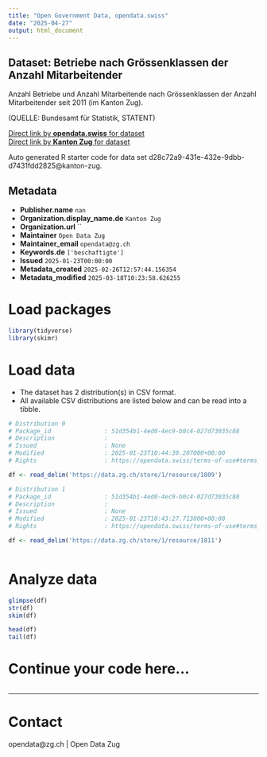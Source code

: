 ```yaml
---
title: "Open Government Data, opendata.swiss"
date: "2025-04-27"
output: html_document
---
```


## Dataset: Betriebe nach Grössenklassen der Anzahl Mitarbeitender

Anzahl Betriebe und Anzahl Mitarbeitende nach Grössenklassen der Anzahl Mitarbeitender seit 2011 (im Kanton Zug).


(QUELLE: Bundesamt für Statistik, STATENT)

[Direct link by **opendata.swiss** for dataset](https://opendata.swiss/de/dataset/betriebe-nach-grossenklassen-der-anzahl-mitarbeitender)<br>
[Direct link by **Kanton Zug** for dataset](https://www.zg.ch/behoerden/gesundheitsdirektion/statistikfachstelle/themen/betriebe-und-unternehmen)

Auto generated R starter code for data set d28c72a9-431e-432e-9dbb-d7431fdd2825@kanton-zug.

## Metadata

- **Publisher.name** `nan`
- **Organization.display_name.de** `Kanton Zug`
- **Organization.url** ``
- **Maintainer** `Open Data Zug`
- **Maintainer_email** `opendata@zg.ch`
- **Keywords.de** `['beschaftigte']`
- **Issued** `2025-01-23T00:00:00`
- **Metadata_created** `2025-02-26T12:57:44.156354`
- **Metadata_modified** `2025-03-18T10:23:58.626255`


# Load packages

```r

library(tidyverse)
library(skimr)

```

# Load data

-   The dataset has 2 distribution(s) in CSV format.
-   All available CSV distributions are listed below and can be read into a tibble.

```r

# Distribution 0
# Package_id               : 51d354b1-4ed0-4ec9-b0c4-027d73035c88
# Description              : 
# Issued                   : None
# Modified                 : 2025-01-23T10:44:39.207000+00:00
# Rights                   : https://opendata.swiss/terms-of-use#terms_by

df <- read_delim('https://data.zg.ch/store/1/resource/1809')

# Distribution 1
# Package_id               : 51d354b1-4ed0-4ec9-b0c4-027d73035c88
# Description              : 
# Issued                   : None
# Modified                 : 2025-01-23T10:43:27.713000+00:00
# Rights                   : https://opendata.swiss/terms-of-use#terms_by

df <- read_delim('https://data.zg.ch/store/1/resource/1811')



```

# Analyze data

```r

glimpse(df)
str(df)
skim(df)

head(df)
tail(df)

```

# Continue your code here...

```r

```

------------------------------------------------------------------------

# Contact

opendata@zg.ch | Open Data Zug
